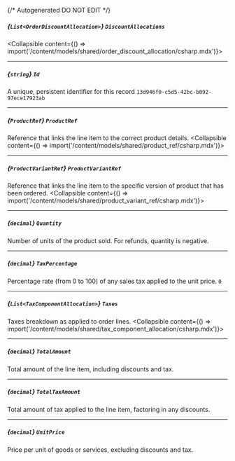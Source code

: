 {/* Autogenerated DO NOT EDIT  */}

##### *{`List<OrderDiscountAllocation>`}* `DiscountAllocations`
<Collapsible content={() => import('/content/models/shared/order_discount_allocation/csharp.mdx')}>
</Collapsible>

---
##### *{`string`}* `Id`
A unique, persistent identifier for this record
`13d946f0-c5d5-42bc-b092-97ece17923ab`

---
##### *{`ProductRef`}* `ProductRef`
Reference that links the line item to the correct product details.
<Collapsible content={() => import('/content/models/shared/product_ref/csharp.mdx')}>
</Collapsible>

---
##### *{`ProductVariantRef`}* `ProductVariantRef`
Reference that links the line item to the specific version of product that has been ordered.
<Collapsible content={() => import('/content/models/shared/product_variant_ref/csharp.mdx')}>
</Collapsible>

---
##### *{`decimal`}* `Quantity`
Number of units of the product sold.
For refunds, quantity is negative.


---
##### *{`decimal`}* `TaxPercentage`
Percentage rate (from 0 to 100) of any sales tax applied to the unit price.
`0`

---
##### *{`List<TaxComponentAllocation>`}* `Taxes`
Taxes breakdown as applied to order lines.
<Collapsible content={() => import('/content/models/shared/tax_component_allocation/csharp.mdx')}>
</Collapsible>

---
##### *{`decimal`}* `TotalAmount`
Total amount of the line item, including discounts and tax.

---
##### *{`decimal`}* `TotalTaxAmount`
Total amount of tax applied to the line item, factoring in any discounts.

---
##### *{`decimal`}* `UnitPrice`
Price per unit of goods or services, excluding discounts and tax.

